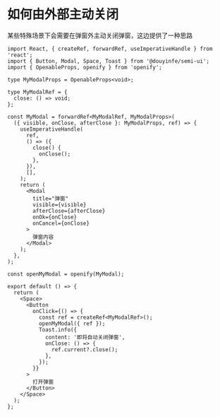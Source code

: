 # 如何由外部主动关闭

某些特殊场景下会需要在弹窗外主动关闭弹窗，这边提供了一种思路

```tsx
import React, { createRef, forwardRef, useImperativeHandle } from 'react';
import { Button, Modal, Space, Toast } from '@douyinfe/semi-ui';
import { OpenableProps, openify } from 'openify';

type MyModalProps = OpenableProps<void>;

type MyModalRef = {
  close: () => void;
};

const MyModal = forwardRef<MyModalRef, MyModalProps>(
  ({ visible, onClose, afterClose }: MyModalProps, ref) => {
    useImperativeHandle(
      ref,
      () => ({
        close() {
          onClose();
        },
      }),
      [],
    );
    return (
      <Modal
        title="弹窗"
        visible={visible}
        afterClose={afterClose}
        onOk={onClose}
        onCancel={onClose}
      >
        弹窗内容
      </Modal>
    );
  },
);

const openMyModal = openify(MyModal);

export default () => {
  return (
    <Space>
      <Button
        onClick={() => {
          const ref = createRef<MyModalRef>();
          openMyModal({ ref });
          Toast.info({
            content: '即将自动关闭弹窗',
            onClose: () => {
              ref.current?.close();
            },
          });
        }}
      >
        打开弹窗
      </Button>
    </Space>
  );
};
```
